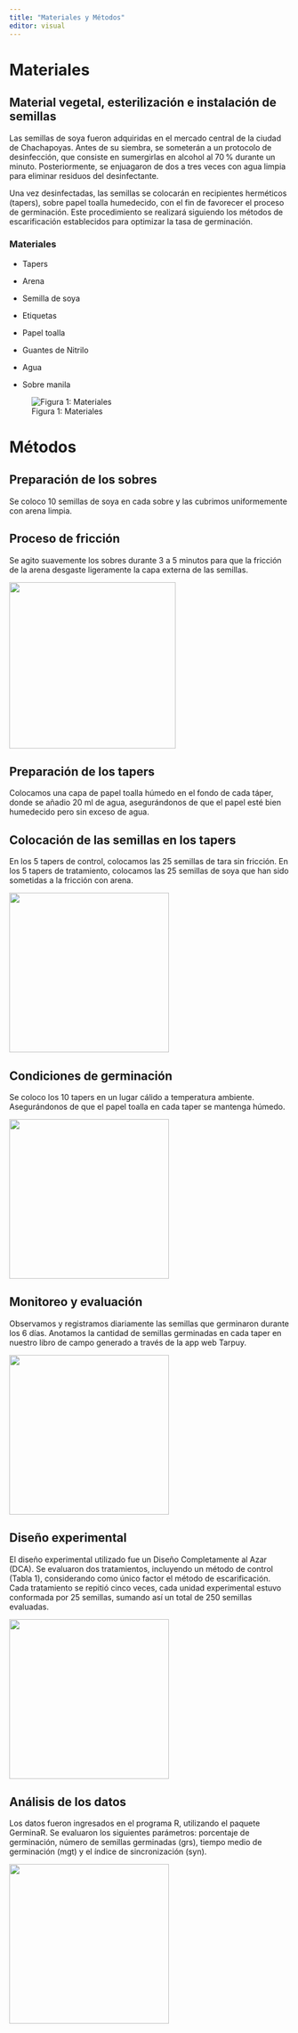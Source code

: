 ---
title: "Materiales y Métodos"
editor: visual
---

# Materiales

## Material vegetal, esterilización e instalación de semillas

<p align="justify">

Las semillas de soya fueron adquiridas en el mercado central de la ciudad de Chachapoyas. Antes de su siembra, se someterán a un protocolo de desinfección, que consiste en sumergirlas en alcohol al 70 % durante un minuto. Posteriormente, se enjuagaron de dos a tres veces con agua limpia para eliminar residuos del desinfectante.

</p>

<p align="justify">

Una vez desinfectadas, las semillas se colocarán en recipientes herméticos (tapers), sobre papel toalla humedecido, con el fin de favorecer el proceso de germinación. Este procedimiento se realizará siguiendo los métodos de escarificación establecidos para optimizar la tasa de germinación.

</p>

### Materiales

-   Tapers

-   Arena

-   Semilla de soya

-   Etiquetas

-   Papel toalla

-   Guantes de Nitrilo

-   Agua

-   Sobre manila

![Figura 1: Materiales](images/Materiales.jpeg){fig-align="center"}

# Métodos

## Preparación de los sobres

<p align="justify">

Se coloco 10 semillas de soya en cada sobre y las cubrimos uniformemente con arena limpia.

</p>

## Proceso de fricción

<p align="justify">

Se agito suavemente los sobres durante 3 a 5 minutos para que la fricción de la arena desgaste ligeramente la capa externa de las semillas.

</p>

![](images/1.jpeg){fig-align="center" width="299"}

## Preparación de los tapers

<p align="justify">

Colocamos una capa de papel toalla húmedo en el fondo de cada táper, donde se añadio 20 ml de agua, asegurándonos de que el papel esté bien humedecido pero sin exceso de agua.

</p>

## Colocación de las semillas en los tapers

<p align="justify">

En los 5 tapers de control, colocamos las 25 semillas de tara sin fricción. En los 5 tapers de tratamiento, colocamos las 25 semillas de soya que han sido sometidas a la fricción con arena.

</p>

![](images/2.jpeg){fig-align="center" width="287"}

## Condiciones de germinación

<p align="justify">

Se coloco los 10 tapers en un lugar cálido a temperatura ambiente. Asegurándonos de que el papel toalla en cada taper se mantenga húmedo.

</p>

![](images/3.jpeg){fig-align="center" width="287"}

## Monitoreo y evaluación

<p align="justify">

Observamos y registramos diariamente las semillas que germinaron durante los 6 días. Anotamos la cantidad de semillas germinadas en cada taper en nuestro libro de campo generado a través de la app web Tarpuy.

</p>

![](images/4.jpeg){fig-align="center" width="287"}

## Diseño experimental

<p align="justify">

El diseño experimental utilizado fue un Diseño Completamente al Azar (DCA). Se evaluaron dos tratamientos, incluyendo un método de control (Tabla 1), considerando como único factor el método de escarificación. Cada tratamiento se repitió cinco veces, cada unidad experimental estuvo conformada por 25 semillas, sumando así un total de 250 semillas evaluadas.

</p>

![](images/5.jpeg){fig-align="center" width="287"}

## Análisis de los datos

<p align="justify">

Los datos fueron ingresados en el programa R, utilizando el paquete GerminaR. Se evaluaron los siguientes parámetros: porcentaje de germinación, número de semillas germinadas (grs), tiempo medio de germinación (mgt) y el índice de sincronización (syn).

</p>

![](images/6.jpeg){fig-align="center" width="287"}
